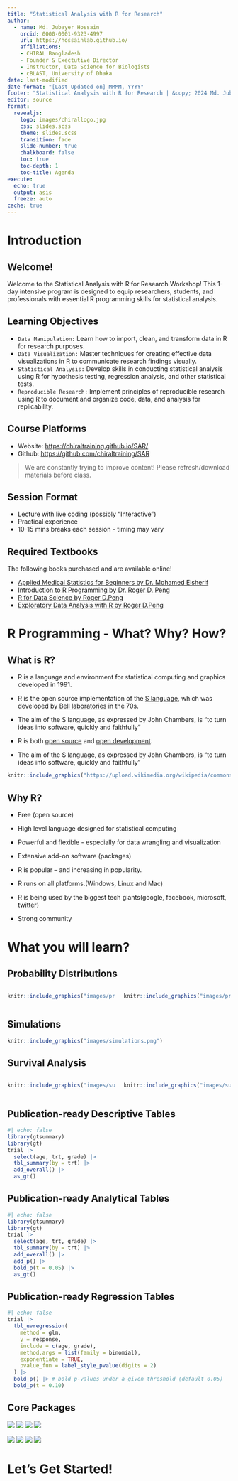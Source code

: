 ---
title: "Statistical Analysis with R for Research"
author:
  - name: Md. Jubayer Hossain
    orcid: 0000-0001-9323-4997
    url: https://hossainlab.github.io/
    affiliations: 
    - CHIRAL Bangladesh
    - Founder & Exectutive Director
    - Instructor, Data Science for Biologists
    - cBLAST, University of Dhaka
date: last-modified
date-format: "[Last Updated on] MMMM, YYYY"
footer: "Statistical Analysis with R for Research | &copy; 2024 Md. Jubayer Hossain"
editor: source
format: 
  revealjs: 
    logo: images/chirallogo.jpg 
    css: slides.scss
    theme: slides.scss
    transition: fade
    slide-number: true
    chalkboard: false
    toc: true
    toc-depth: 1
    toc-title: Agenda
execute:
  echo: true
  output: asis
  freeze: auto
cache: true
---
# Introduction 

## Welcome! 
Welcome to the Statistical Analysis with R for Research Workshop! 
This 1-day intensive program is designed to equip researchers, students, and professionals with essential R programming skills for statistical analysis.

## Learning Objectives 

* `Data Manipulation:` Learn how to import, clean, and transform data in R for research purposes.
* `Data Visualization:` Master techniques for creating effective data visualizations in R to communicate research findings visually.
* `Statistical Analysis:` Develop skills in conducting statistical analysis using R for hypothesis testing, regression analysis, and other statistical tests.
* `Reproducible Research:` Implement principles of reproducible research using R to document and organize code, data, and analysis for replicability.


## Course Platforms

* Website: <https://chiraltraining.github.io/SAR/>
* Github: <https://github.com/chiraltraining/SAR> 

> We are constantly trying to improve content! Please refresh/download materials before class.

## Session Format

 * Lecture with live coding (possibly "Interactive")
 * Practical experience
 * 10-15 mins breaks each session - timing may vary



## Required Textbooks

The following books purchased and are available online! 

- [Applied Medical Statistics for Beginners by Dr. Mohamed Elsherif]()
- [Introduction to R Programming by Dr. Roger D. Peng]() 
- [R for Data Science by Roger D.Peng](https://bookdown.org/rdpeng/rprogdatascience/)
- [Exploratory Data Analysis with R by Roger D.Peng ](https://bookdown.org/rdpeng/rprogdatascience/)


# R Programming - What? Why? How?

## What is R?
- R is a language and environment for statistical computing and graphics developed in 1991.

- R is the open source implementation of the [S language](https://en.wikipedia.org/wiki/S_(programming_language)), which was developed by [Bell laboratories](https://ca.slack-edge.com/T023TPZA8LF-U024EN26Q0L-113294823b2c-512) in the 70s.

- The aim of the S language, as expressed by John Chambers, is "to turn ideas into software, quickly and faithfully"

- R is both [open source](https://en.wikipedia.org/wiki/Open_source) and [open development](https://en.wikipedia.org/wiki/Open-source_software_development).
- The aim of the S language, as expressed by John Chambers, is "to turn ideas into software, quickly and faithfully"


```{r, fig.alt="Bell Labs old logo", out.width = "20%", echo = FALSE, fig.align='center'}
knitr::include_graphics("https://upload.wikimedia.org/wikipedia/commons/thumb/9/98/Bell_Laboratories_logo.svg/2880px-Bell_Laboratories_logo.svg.png")
```

## Why R?

* Free (open source)

* High level language designed for statistical computing

* Powerful and flexible - especially for data wrangling and visualization

* Extensive add-on software (packages)
* R is popular – and increasing in popularity. 
* R runs on all platforms.(Windows, Linux and Mac) 
* R is being used by the biggest tech giants(google, facebook, microsoft, twitter)
* Strong community 

# What you will learn?


## Probability Distributions 
:::: {.columns}

::: {.column width="50%"}
```{r, fig.alt="Bell Labs old logo", out.width = "100%", echo = FALSE, fig.align='center'}
knitr::include_graphics("images/prob-dist-1.png")
```
:::

::: {.column width="50%"}
```{r, fig.alt="Bell Labs old logo", out.width = "100%", echo = FALSE, fig.align='center'}
knitr::include_graphics("images/prob-dist-2.png")
```
:::

::::

## Simulations 
```{r, fig.alt="Bell Labs old logo", out.width = "100%", echo = FALSE, fig.align='center'}
knitr::include_graphics("images/simulations.png")
```


## Survival Analysis
:::: {.columns}

::: {.column width="50%"}
```{r, fig.alt="Bell Labs old logo", out.width = "100%", echo = FALSE, fig.align='center'}
knitr::include_graphics("images/survival-1.png")
```
:::

::: {.column width="50%"}
```{r, fig.alt="Bell Labs old logo", out.width = "100%", echo = FALSE, fig.align='center'}
knitr::include_graphics("images/survival-2.png")
```
:::

::::


## Publication-ready Descriptive Tables
```{r}
#| echo: false
library(gtsummary)
library(gt)
trial |> 
  select(age, trt, grade) |> 
  tbl_summary(by = trt) |> 
  add_overall() |> 
  as_gt()
```


## Publication-ready Analytical Tables 
```{r}
#| echo: false
library(gtsummary)
library(gt)
trial |> 
  select(age, trt, grade) |> 
  tbl_summary(by = trt) |> 
  add_overall() |> 
  add_p() |> 
  bold_p(t = 0.05) |> 
  as_gt()
```

## Publication-ready Regression Tables 
```{r}
#| echo: false
trial |>
  tbl_uvregression(
    method = glm,
    y = response,
    include = c(age, grade),
    method.args = list(family = binomial),
    exponentiate = TRUE,
    pvalue_fun = label_style_pvalue(digits = 2)
  ) |>
  bold_p() |> # bold p-values under a given threshold (default 0.05)
  bold_p(t = 0.10) 
```


## Core Packages
::: {.grid}
::: {.g-col-3}
![](images/dplyr.png)
![](images/ggplot2.png)
![](images/tidyr.png)
![](images/readr.png)
:::
::: {.g-col-9}
![](images/stringr.png)
![](images/forcats.png)
![](images/gtsummary.png)
![](images/quarto.png)
:::
:::

# Let's Get Started! 




